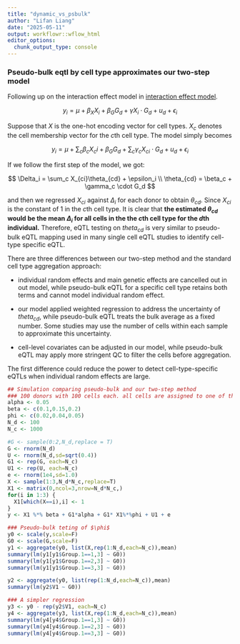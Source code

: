 ```yaml
---
title: "dynamic_vs_psbulk"
author: "Lifan Liang"
date: "2025-05-11"
output: workflowr::wflow_html
editor_options:
  chunk_output_type: console
---
```


### Pseudo-bulk eqtl by cell type approximates our two-step model

Following up on the interaction effect model in [interaction effect model](dynamic_eqtl.html). 

$$
    y_i = \mu + \beta_X X_i + \beta_G G_d + \gamma X_i \cdot G_d + u_d + \epsilon_i
$$

Suppose that $X$ is the one-hot encoding vector for cell types. $X_c$ denotes the cell membership vector for the $c$th cell type. The model simply becomes

$$
 y_i = \mu + \sum_c \beta_c X_ci + \beta_G G_d + \sum_c \gamma_c X_{ci} \cdot G_d + u_d + \epsilon_i
$$

If we follow the first step of the model, we got:

$$
\Delta_i = \sum_c X_{ci}\theta_{cd} + \epsilon_i
\\
\theta_{cd} = \beta_c + \gamma_c \cdot G_d
$$

and then we regressed $X_{ci}$ against $\Delta_i$ for each donor to obtain $\theta_{cd}$. Since $X_{ci}$ is the constant of 1 in the $c$th cell type. It is clear that **the estimated $\theta_{cd}$ would be the mean $\Delta_i$ for all cells in the the $c$th cell type for the $d$th individual.** Therefore, eQTL testing on $theta_{cd}$ is very similar to pseudo-bulk eQTL mapping used in many single cell eQTL studies to identify cell-type specific eQTL.

There are three differences between our two-step method and the standard cell type aggregation approach: 

* individual random effects and main genetic effects are cancelled out in out model, while pseudo-bulk eQTL for a specific cell type retains both terms and cannot model individual random effect.

* our model applied weighted regression to address the uncertainty of $theta_{cd}$, while pseudo-bulk eQTL treats the bulk average as a fixed number. Some studies may use the number of cells within each sample to approximate this uncertainty.

* cell-level covariates can be adjusted in our model, while pseudo-bulk eQTL may apply more stringent QC to filter the cells before aggregation.

The first difference could reduce the power to detect cell-type-specific eQTLs when individual random effects are large.



```r
## Simulation comparing pseudo-bulk and our two-step method
### 100 donors with 100 cells each. all cells are assigned to one of three cell types
alpha <- 0.05
beta <- c(0.1,0.15,0.2)
phi <- c(0.02,0.04,0.05)
N_d <- 100
N_c <- 1000

#G <- sample(0:2,N_d,replace = T)
G <- rnorm(N_d)
U <- rnorm(N_d,sd=sqrt(0.4))
G1 <- rep(G, each=N_c)
U1 <- rep(U, each=N_c)
e <- rnorm(1e4,sd=1.0)
X <- sample(1:3,N_d*N_c,replace=T)
X1 <- matrix(0,ncol=3,nrow=N_d*N_c,)
for(i in 1:3) {
  X1[which(X==i),i] <- 1
}
y <- X1 %*% beta + G1*alpha + G1* X1%*%phi + U1 + e

```



```r
### Pseudo-bulk teting of $\phi$
y0 <- scale(y,scale=F)
G0 <- scale(G,scale=F)
y1 <- aggregate(y0, list(X,rep(1:N_d,each=N_c)),mean)
summary(lm(y1[y1$Group.1==1,3] ~ G0))
summary(lm(y1[y1$Group.1==2,3] ~ G0))
summary(lm(y1[y1$Group.1==3,3] ~ G0))

y2 <- aggregate(y0, list(rep(1:N_d,each=N_c)),mean)
summary(lm(y2$V1 ~ G0))

### A simpler regression
y3 <- y0 - rep(y2$V1, each=N_c)
y4 <- aggregate(y3, list(X,rep(1:N_d,each=N_c)),mean)
summary(lm(y4[y4$Group.1==1,3] ~ G0))
summary(lm(y4[y4$Group.1==2,3] ~ G0))
summary(lm(y4[y4$Group.1==3,3] ~ G0))
```




